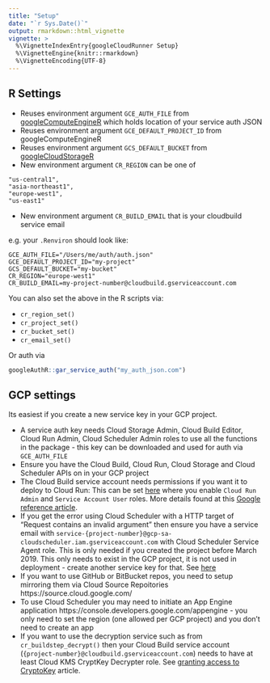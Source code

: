 ```yaml
---
title: "Setup"
date: "`r Sys.Date()`"
output: rmarkdown::html_vignette
vignette: >
  %\VignetteIndexEntry{googleCloudRunner Setup}
  %\VignetteEngine{knitr::rmarkdown}
  %\VignetteEncoding{UTF-8}
---
```


## R Settings

* Reuses environment argument `GCE_AUTH_FILE` from [googleComputeEngineR](https://cloudyr.github.io/googleComputeEngineR) which holds location of your service auth JSON
* Reuses environment argument `GCE_DEFAULT_PROJECT_ID` from googleComputeEngineR
* Reuses environment argument `GCS_DEFAULT_BUCKET` from [googleCloudStorageR](http://code.markedmondson.me/googleCloudStorageR/)
* New environment argument `CR_REGION` can be one of 

```
"us-central1",
"asia-northeast1",
"europe-west1",
"us-east1"
```
* New environment argument `CR_BUILD_EMAIL` that is your cloudbuild service email

e.g. your `.Renviron` should look like:

```
GCE_AUTH_FILE="/Users/me/auth/auth.json"
GCE_DEFAULT_PROJECT_ID="my-project"
GCS_DEFAULT_BUCKET="my-bucket"
CR_REGION="europe-west1"
CR_BUILD_EMAIL=my-project-number@cloudbuild.gserviceaccount.com
```

You can also set the above in the R scripts via:

* `cr_region_set()`
* `cr_project_set()`
* `cr_bucket_set()`
* `cr_email_set()`

Or auth via

```r
googleAuthR::gar_service_auth("my_auth_json.com")
```

## GCP settings

Its easiest if you create a new service key in your GCP project.

* A service auth key needs Cloud Storage Admin, Cloud Build Editor, Cloud Run Admin, Cloud Scheduler Admin roles to use all the functions in the package - this key can be downloaded and used for auth via `GCE_AUTH_FILE`
* Ensure you have the Cloud Build, Cloud Run, Cloud Storage and Cloud Scheduler APIs on in your GCP project
* The Cloud Build service account needs permissions if you want it to deploy to Cloud Run: This can be set [here](https://console.cloud.google.com/cloud-build/settings) where you enable `Cloud Run Admin` and `Service Account User` roles.  More details found at this [Google reference article](https://cloud.google.com/cloud-build/docs/deploying-builds/deploy-cloud-run). 
* If you get the error using Cloud Scheduler with a HTTP target of "Request contains an invalid argument" then ensure you have a service email with `service-{project-number}@gcp-sa-cloudscheduler.iam.gserviceaccount.com` with Cloud Scheduler Service Agent role.  This is only needed if you created the project before March 2019.  This only needs to exist in the GCP project, it is not used in deployment - create another service key for that. See [here](https://cloud.google.com/scheduler/docs/http-target-auth#add)
* If you want to use GitHub or BitBucket repos, you need to setup mirroring them via Cloud Source Repoitories https://source.cloud.google.com/
* To use Cloud Scheduler you may need to initiate an App Engine application https://console.developers.google.com/appengine - you only need to set the region (one allowed per GCP project) and you don't need to create an app
* If you want to use the decryption service such as from `cr_buildstep_decrypt()` then your Cloud Build service account (`{project-number}@cloudbuild.gserviceaccount.com`) needs to have at least Cloud KMS CryptKey Decrypter role. See [granting access to CryptoKey](https://cloud.google.com/cloud-build/docs/securing-builds/use-encrypted-secrets-credentials#grant_the_product_name_short_service_account_access_to_the_cryptokey) article.

